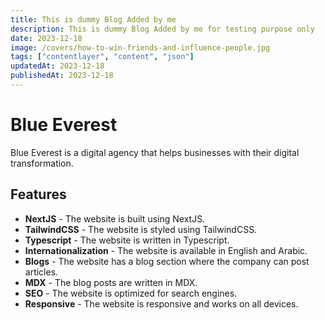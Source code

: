 ```yaml
---
title: This is dummy Blog Added by me
description: This is dummy Blog Added by me for testing purpose only
date: 2023-12-18
image: /covers/how-to-win-friends-and-influence-people.jpg
tags: ["contentlayer", "content", "json"]
updatedAt: 2023-12-18
publishedAt: 2023-12-18
---
```


# Blue Everest

Blue Everest is a digital agency that helps businesses with their digital transformation.

## Features

- **NextJS** - The website is built using NextJS.
- **TailwindCSS** - The website is styled using TailwindCSS.
- **Typescript** - The website is written in Typescript.
- **Internationalization** - The website is available in English and Arabic.
- **Blogs** - The website has a blog section where the company can post articles.
- **MDX** - The blog posts are written in MDX.
- **SEO** - The website is optimized for search engines.
- **Responsive** - The website is responsive and works on all devices.
